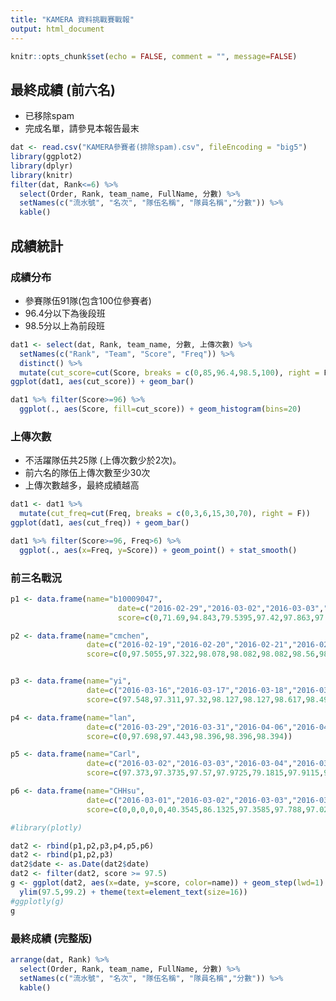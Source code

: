 ```yaml
---
title: "KAMERA 資料挑戰賽戰報"
output: html_document
---
```


```r
knitr::opts_chunk$set(echo = FALSE, comment = "", message=FALSE)
```

## 最終成績 (前六名)
- 已移除spam
- 完成名單，請參見本報告最末
```r
dat <- read.csv("KAMERA參賽者(排除spam).csv", fileEncoding = "big5")
library(ggplot2)
library(dplyr)
library(knitr)
filter(dat, Rank<=6) %>% 
  select(Order, Rank, team_name, FullName, 分數) %>%
  setNames(c("流水號", "名次", "隊伍名稱", "隊員名稱","分數")) %>%
  kable()
```

## 成績統計
### 成績分布
- 參賽隊伍91隊(包含100位參賽者)
- 96.4分以下為後段班
- 98.5分以上為前段班

```r
dat1 <- select(dat, Rank, team_name, 分數, 上傳次數) %>%
  setNames(c("Rank", "Team", "Score", "Freq")) %>%
  distinct() %>%
  mutate(cut_score=cut(Score, breaks = c(0,85,96.4,98.5,100), right = F))
ggplot(dat1, aes(cut_score)) + geom_bar()

dat1 %>% filter(Score>=96) %>%
  ggplot(., aes(Score, fill=cut_score)) + geom_histogram(bins=20)
```

### 上傳次數
- 不活躍隊伍共25隊 (上傳次數少於2次)。
- 前六名的隊伍上傳次數至少30次
- 上傳次數越多，最終成績越高

```r
dat1 <- dat1 %>% 
  mutate(cut_freq=cut(Freq, breaks = c(0,3,6,15,30,70), right = F))
ggplot(dat1, aes(cut_freq)) + geom_bar()

dat1 %>% filter(Score>=96, Freq>6) %>%
  ggplot(., aes(x=Freq, y=Score)) + geom_point() + stat_smooth()
```


### 前三名戰況
```r
p1 <- data.frame(name="b10009047",
                        date=c("2016-02-29","2016-03-02","2016-03-03","2016-03-05","2016-03-06","2016-03-07","2016-03-08","2016-03-09","2016-03-10","2016-03-11","2016-03-12","2016-03-13","2016-03-14","2016-03-15","2016-03-18","2016-03-21","2016-03-22","2016-04-07","2016-04-08","2016-04-09","2016-04-10"),
                        score=c(0,71.69,94.843,79.5395,97.42,97.863,97.62,98.1205,97.774,98.6625,98.822,98.808,98.8745,98.82,98.789,98.8215,97.9995,98.605,98.972,99.0755,99.0755))

p2 <- data.frame(name="cmchen",
                 date=c("2016-02-19","2016-02-20","2016-02-21","2016-02-23","2016-02-25","2016-02-26","2016-03-05","2016-03-07","2016-03-10","2016-03-11","2016-03-12","2016-03-13","2016-03-14","2016-03-15","2016-03-16","2016-03-17","2016-03-18","2016-03-19","2016-03-20","2016-03-24","2016-03-25","2016-03-28","2016-03-29","2016-03-30","2016-03-31","2016-04-01","2016-04-02","2016-04-03","2016-04-04","2016-04-05","2016-04-06","2016-04-07","2016-04-08","2016-04-09","2016-04-10"),
                 score=c(0,97.5055,97.322,98.078,98.082,98.082,98.56,98.759,98.716,98.7425,98.756,98.727,98.618,98.709,98.932,98.8835,98.917,98.916,98.8455,98.8615,98.9255,98.881,98.2195,98.936,98.2495,98.303,98.1645,98.845,98.9915,98.8925,99.022,98.918,99.0355,99.044,99.0235))


p3 <- data.frame(name="yi",
                 date=c("2016-03-16","2016-03-17","2016-03-18","2016-03-21","2016-03-22","2016-03-23","2016-03-24","2016-03-25","2016-03-26","2016-03-27","2016-03-28","2016-03-29","2016-03-30","2016-03-31","2016-04-01","2016-04-02","2016-04-03","2016-04-05","2016-04-06","2016-04-07","2016-04-08","2016-04-09","2016-04-10"),
                 score=c(97.548,97.311,97.32,98.127,98.127,98.617,98.4965,98.2235,98.613,98.5385,98.6695,97.576,98.789,98.7735,98.76,98.8185,98.8135,98.859,98.7755,98.0635,98.527,98.841,98.879))

p4 <- data.frame(name="lan",
                 date=c("2016-03-29","2016-03-31","2016-04-06","2016-04-07","2016-04-09","2016-04-10"),
                 score=c(0,97.698,97.443,98.396,98.396,98.394))

p5 <- data.frame(name="Carl",
                 date=c("2016-03-02","2016-03-03","2016-03-04","2016-03-05","2016-03-14","2016-03-15","2016-03-16","2016-03-17","2016-03-18","2016-03-19","2016-03-20","2016-03-21","2016-03-22","2016-03-23","2016-03-24","2016-03-25","2016-03-26","2016-03-27","2016-03-28","2016-03-29","2016-03-30","2016-03-31","2016-04-01","2016-04-02","2016-04-03","2016-04-04","2016-04-05","2016-04-06","2016-04-07","2016-04-08","2016-04-09","2016-04-10"),
                 score=c(97.373,97.3735,97.57,97.9725,79.1815,97.9115,98.157,97.8275,98.202,98.241,98.207,98.265,98.242,98.376,98.3875,98.44,98.5085,98.505,98.5845,98.687,98.71,98.729,98.7145,98.7695,98.798,98.7945,98.808,98.812,98.822,98.8345,98.84,98.846))

p6 <- data.frame(name="CHHsu",
                 date=c("2016-03-01","2016-03-02","2016-03-03","2016-03-07","2016-03-08","2016-03-09","2016-03-10","2016-03-11","2016-03-12","2016-03-13","2016-03-14","2016-03-15","2016-03-16","2016-03-17","2016-03-19","2016-03-20","2016-03-21","2016-03-22","2016-03-23","2016-03-26","2016-03-28","2016-03-31","2016-04-01","2016-04-02","2016-04-03","2016-04-04","2016-04-06","2016-04-07","2016-04-08","2016-04-09"),
                 score=c(0,0,0,0,0,40.3545,86.1325,97.3585,97.788,97.0275,84.327,97.9415,98.063,98.17,98.019,97.639,98.4455,98.384,98.501,96.799,98.2665,97.861,92.7935,67.2305,94.275,95.53,98.1305,98.164,97.6715,98.501))

#library(plotly)

dat2 <- rbind(p1,p2,p3,p4,p5,p6)
dat2 <- rbind(p1,p2,p3)
dat2$date <- as.Date(dat2$date)
dat2 <- filter(dat2, score >= 97.5)                     
g <- ggplot(dat2, aes(x=date, y=score, color=name)) + geom_step(lwd=1) +
  ylim(97.5,99.2) + theme(text=element_text(size=16))
#ggplotly(g)
g
```

### 最終成績 (完整版)
```r
arrange(dat, Rank) %>% 
  select(Order, Rank, team_name, FullName, 分數) %>%
  setNames(c("流水號", "名次", "隊伍名稱", "隊員名稱","分數")) %>%
  kable()
```


